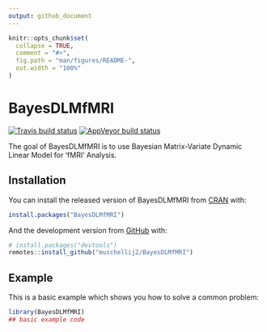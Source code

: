 ```yaml
---
output: github_document
---
```


<!-- README.md is generated from README.Rmd. Please edit that file -->

```r
knitr::opts_chunk$set(
  collapse = TRUE,
  comment = "#>",
  fig.path = "man/figures/README-",
  out.width = "100%"
)
```

# BayesDLMfMRI

<!-- badges: start -->
[![Travis build status](https://travis-ci.com/muschellij2/BayesDLMfMRI.svg?branch=master)](https://travis-ci.com/muschellij2/BayesDLMfMRI)
[![AppVeyor build status](https://ci.appveyor.com/api/projects/status/github/muschellij2/BayesDLMfMRI?branch=master&svg=true)](https://ci.appveyor.com/project/muschellij2/BayesDLMfMRI)
<!-- badges: end -->

The goal of BayesDLMfMRI is to use Bayesian Matrix-Variate Dynamic Linear Model for 'fMRI' Analysis.

## Installation

You can install the released version of BayesDLMfMRI from [CRAN](https://CRAN.R-project.org) with:

``` r
install.packages("BayesDLMfMRI")
```

And the development version from [GitHub](https://github.com/) with:

``` r
# install.packages("devtools")
remotes::install_github("muschellij2/BayesDLMfMRI")
```
## Example

This is a basic example which shows you how to solve a common problem:

```r
library(BayesDLMfMRI)
## basic example code
```
